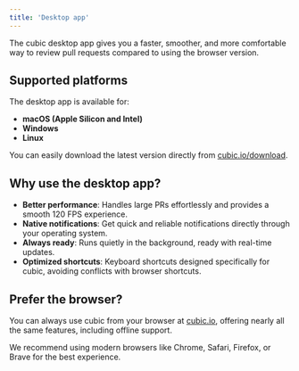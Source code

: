 ```yaml
---
title: 'Desktop app'
---
```


The cubic desktop app gives you a faster, smoother, and more comfortable way to review pull requests compared to using the browser version.

## Supported platforms

The desktop app is available for:

- **macOS (Apple Silicon and Intel)**
- **Windows**
- **Linux**

You can easily download the latest version directly from [cubic.io/download](https://cubic.io/download).

## Why use the desktop app?

- **Better performance**: Handles large PRs effortlessly and provides a smooth 120 FPS experience.
- **Native notifications**: Get quick and reliable notifications directly through your operating system.
- **Always ready**: Runs quietly in the background, ready with real-time updates.
- **Optimized shortcuts**: Keyboard shortcuts designed specifically for cubic, avoiding conflicts with browser shortcuts.

## Prefer the browser?

You can always use cubic from your browser at [cubic.io](https://cubic.io), offering nearly all the same features, including offline support.

We recommend using modern browsers like Chrome, Safari, Firefox, or Brave for the best experience.
